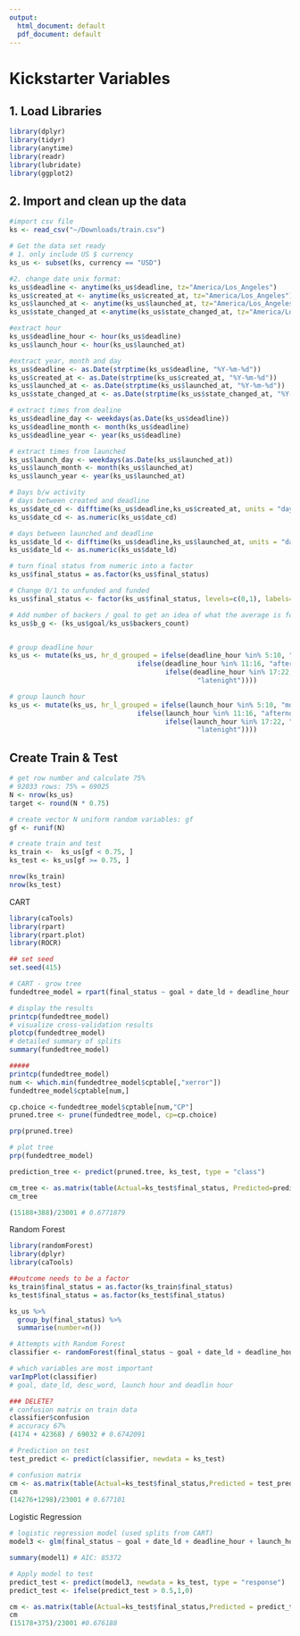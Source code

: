 ```yaml
---
output:
  html_document: default
  pdf_document: default
---
```


# Kickstarter Variables


## 1. Load Libraries
```r
library(dplyr)
library(tidyr)
library(anytime)
library(readr)
library(lubridate)
library(ggplot2)
```

## 2. Import and clean up the data
```r
#import csv file
ks <- read_csv("~/Downloads/train.csv")

# Get the data set ready  
# 1. only include US $ currency 
ks_us <- subset(ks, currency == "USD")

#2. change date unix format:
ks_us$deadline <- anytime(ks_us$deadline, tz="America/Los_Angeles")
ks_us$created_at <- anytime(ks_us$created_at, tz="America/Los_Angeles")
ks_us$launched_at <- anytime(ks_us$launched_at, tz="America/Los_Angeles")
ks_us$state_changed_at <-anytime(ks_us$state_changed_at, tz="America/Los_Angeles")

#extract hour
ks_us$deadline_hour <- hour(ks_us$deadline)
ks_us$launch_hour <- hour(ks_us$launched_at)

#extract year, month and day
ks_us$deadline <- as.Date(strptime(ks_us$deadline, "%Y-%m-%d"))
ks_us$created_at <- as.Date(strptime(ks_us$created_at, "%Y-%m-%d"))
ks_us$launched_at <- as.Date(strptime(ks_us$launched_at, "%Y-%m-%d"))
ks_us$state_changed_at <- as.Date(strptime(ks_us$state_changed_at, "%Y-%m-%d"))

# extract times from dealine 
ks_us$deadline_day <- weekdays(as.Date(ks_us$deadline))
ks_us$deadline_month <- month(ks_us$deadline)
ks_us$deadline_year <- year(ks_us$deadline)

# extract times from launched
ks_us$launch_day <- weekdays(as.Date(ks_us$launched_at))
ks_us$launch_month <- month(ks_us$launched_at)
ks_us$launch_year <- year(ks_us$launched_at)

# Days b/w activity 
# days between created and deadline
ks_us$date_cd <- difftime(ks_us$deadline,ks_us$created_at, units = "days")
ks_us$date_cd <- as.numeric(ks_us$date_cd)

# days between launched and deadline
ks_us$date_ld <- difftime(ks_us$deadline,ks_us$launched_at, units = "days")
ks_us$date_ld <- as.numeric(ks_us$date_ld)

# turn final status from numeric into a factor
ks_us$final_status = as.factor(ks_us$final_status)

# Change 0/1 to unfunded and funded
ks_us$final_status <- factor(ks_us$final_status, levels=c(0,1), labels=c("unfunded", "funded"))

# Add number of backers / goal to get an idea of what the average is for backers to goal amount 
ks_us$b_g <- (ks_us$goal/ks_us$backers_count)


# group deadline hour
ks_us <- mutate(ks_us, hr_d_grouped = ifelse(deadline_hour %in% 5:10, "morning",
                                ifelse(deadline_hour %in% 11:16, "afternoon",
                                       ifelse(deadline_hour %in% 17:22, "night",
                                               "latenight"))))

# group launch hour
ks_us <- mutate(ks_us, hr_l_grouped = ifelse(launch_hour %in% 5:10, "morning",
                                ifelse(launch_hour %in% 11:16, "afternoon",
                                       ifelse(launch_hour %in% 17:22, "night",
                                               "latenight"))))


```



## Create Train & Test 
```r
# get row number and calculate 75%
# 92033 rows: 75% = 69025
N <- nrow(ks_us)
target <- round(N * 0.75)

# create vector N uniform random variables: gf
gf <- runif(N) 

# create train and test
ks_train <-  ks_us[gf < 0.75, ]
ks_test <- ks_us[gf >= 0.75, ]

nrow(ks_train)
nrow(ks_test)
```

CART 
```r
library(caTools)
library(rpart)
library(rpart.plot)
library(ROCR)

## set seed 
set.seed(415)

# CART - grow tree
fundedtree_model = rpart(final_status ~ goal + date_ld + deadline_hour + deadline_day + deadline_month + launch_hour + launch_day + launch_month + desc_word + kw_word + desc_I + desc_We + desc_help, data=ks_train, method = "class", control = rpart.control(cp = 0.001))

# display the results 
printcp(fundedtree_model) 
# visualize cross-validation results
plotcp(fundedtree_model) 
# detailed summary of splits
summary(fundedtree_model) 

#####
printcp(fundedtree_model) 
num <- which.min(fundedtree_model$cptable[,"xerror"])
fundedtree_model$cptable[num,]

cp.choice <-fundedtree_model$cptable[num,"CP"]
pruned.tree <- prune(fundedtree_model, cp=cp.choice)

prp(pruned.tree)

# plot tree 
prp(fundedtree_model)

prediction_tree <- predict(pruned.tree, ks_test, type = "class")

cm_tree <- as.matrix(table(Actual=ks_test$final_status, Predicted=prediction_tree))
cm_tree

(15188+388)/23001 # 0.6771879


```


Random Forest
```r
library(randomForest)
library(dplyr)
library(caTools)

##outcome needs to be a factor
ks_train$final_status = as.factor(ks_train$final_status)
ks_test$final_status = as.factor(ks_test$final_status)

ks_us %>% 
  group_by(final_status) %>% 
  summarise(number=n())

# Attempts with Random Forest
classifier <- randomForest(final_status ~ goal + date_ld + deadline_hour + deadline_month + launch_hour + launch_month + date_ld + desc_word + desc_I, data=ks_train, nodesize = 25, ntree = 200) 

# which variables are most important
varImpPlot(classifier) 
# goal, date_ld, desc_word, launch hour and deadlin hour

### DELETE?
# confusion matrix on train data
classifier$confusion
# accuracy 67%
(4174 + 42368) / 69032 # 0.6742091

# Prediction on test 
test_predict <- predict(classifier, newdata = ks_test)

# confusion matrix
cm <- as.matrix(table(Actual=ks_test$final_status,Predicted = test_predict))
cm
(14276+1298)/23001 # 0.677101

```



Logistic Regression
```r
# logistic regression model (used splits from CART)
model3 <- glm(final_status ~ goal + date_ld + deadline_hour + launch_hour + desc_I, data = ks_train, family = binomial)

summary(model1) # AIC: 85372

# Apply model to test
predict_test <- predict(model3, newdata = ks_test, type = "response")
predict_test <- ifelse(predict_test > 0.5,1,0)

cm <- as.matrix(table(Actual=ks_test$final_status,Predicted = predict_test))
cm
(15178+375)/23001 #0.676188

```

